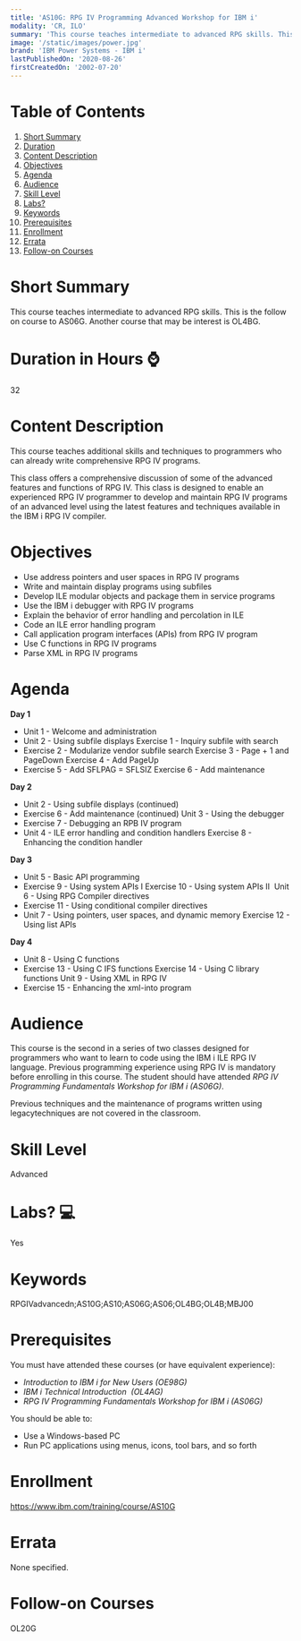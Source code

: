 ```yaml
---
title: 'AS10G: RPG IV Programming Advanced Workshop for IBM i'
modality: 'CR, ILO'
summary: 'This course teaches intermediate to advanced RPG skills. This is the follow on course to AS06G. Another course that may be interest is OL4BG.'
image: '/static/images/power.jpg'
brand: 'IBM Power Systems - IBM i'
lastPublishedOn: '2020-08-26'
firstCreatedOn: '2002-07-20'
---
```

# Table of Contents
1.  [Short Summary](#short-summary)
2.  [Duration](#duration-in-hours-)
3.  [Content Description](#content-description)
4.  [Objectives](#objectives)
5.  [Agenda](#agenda)
6.  [Audience](#audience)
7.  [Skill Level](#skill-level)
8.  [Labs?](#labs-)
9.  [Keywords](#keywords)
10. [Prerequisites](#prerequisites)
11. [Enrollment](#enrollment)
12. [Errata](#errata)
13. [Follow-on Courses](#follow-on-courses)

# Short Summary
This course teaches intermediate to advanced RPG skills. This is the follow on course to AS06G. Another course that may be interest is OL4BG.

# Duration in Hours ⌚
32

# Content Description
<p>This course teaches additional skills and techniques to programmers who can already write comprehensive RPG IV programs.</p>

<p>This class offers a comprehensive discussion of some of the advanced features and functions of RPG IV. This class is designed to enable an experienced RPG IV programmer to develop and maintain RPG IV programs of an advanced level using the latest features and techniques available in the IBM i RPG IV compiler.</p>

# Objectives
<ul>
	<li>Use address pointers and user spaces in RPG IV programs</li>
	<li>Write and maintain display programs using subfiles</li>
	<li>Develop ILE modular objects and package them in service programs</li>
	<li>Use the IBM i debugger with RPG IV programs</li>
	<li>Explain the behavior of error handling and percolation in ILE</li>
	<li>Code an ILE error handling program</li>
	<li>Call application program interfaces (APIs) from RPG IV program</li>
	<li>Use C functions in RPG IV programs</li>
	<li>Parse XML in RPG IV programs</li>
</ul>

# Agenda
<p><strong>Day 1 </strong></p><ul><li>Unit 1 - Welcome and administration</li><li>Unit 2 - Using subfile displays Exercise 1 - Inquiry subfile with search</li><li>Exercise 2 - Modularize vendor subfile search Exercise 3 - Page + 1 and PageDown Exercise 4 - Add PageUp</li><li>Exercise 5 - Add SFLPAG = SFLSIZ Exercise 6 - Add maintenance</li></ul><p><strong>Day 2</strong></p><ul><li>Unit 2 - Using subfile displays (continued)</li><li>Exercise 6 - Add maintenance (continued) Unit 3 - Using the debugger</li><li>Exercise 7 - Debugging an RPB IV program</li><li>Unit 4 - ILE error handling and condition handlers Exercise 8 - Enhancing the condition handler</li></ul><p><strong>Day 3</strong></p><ul><li>Unit 5 - Basic API programming</li><li>Exercise 9 - Using system APIs I Exercise 10 - Using system APIs II &nbsp;Unit 6 - Using RPG Compiler directives</li><li>Exercise 11 - Using conditional compiler directives</li><li>Unit 7 - Using pointers, user spaces, and dynamic memory Exercise 12 - Using list APIs</li></ul><p><strong>Day 4</strong></p><ul><li>Unit 8 - Using C functions</li><li>Exercise 13 - Using C IFS functions Exercise 14 - Using C library functions Unit 9 - Using XML in RPG IV</li><li>Exercise 15 - Enhancing the xml-into program</li></ul>

# Audience
<p>This course is the second in a series of two classes designed for programmers who want to learn to code using the IBM i ILE RPG IV language. Previous programming experience using RPG IV is mandatory before enrolling in this course. The student should have attended <em>RPG IV Programming Fundamentals Workshop for IBM i (AS06G)</em>.</p>

<p>Previous techniques and the maintenance of programs written using legacytechniques are not covered in the classroom.</p>

# Skill Level
Advanced

# Labs? 💻
Yes

# Keywords
RPGIVadvancedn;AS10G;AS10;AS06G;AS06;OL4BG;OL4B;MBJ00

# Prerequisites
<p>You must have attended these courses (or have equivalent experience):</p>

<ul>
	<li><em>Introduction to IBM i for New Users (OE98G) </em></li>
	<li><em>IBM i Technical Introduction&nbsp; (OL4AG) </em></li>
	<li><em>RPG IV Programming Fundamentals Workshop for IBM i (AS06G)</em></li>
</ul>

<p>You should be able to:</p>

<ul>
	<li>Use a Windows-based PC</li>
	<li>Run PC applications using menus, icons, tool bars, and so forth</li>
</ul>

# Enrollment
https://www.ibm.com/training/course/AS10G

# Errata
None specified.

# Follow-on Courses
OL20G

